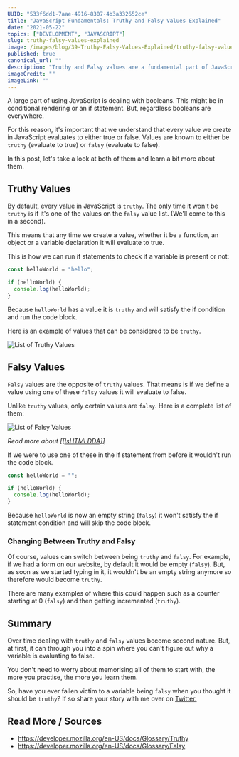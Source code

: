 ```yaml
---
UUID: "533f6dd1-7aae-4916-8307-4b3a332652ce"
title: "JavaScript Fundamentals: Truthy and Falsy Values Explained"
date: "2021-05-22"
topics: ["DEVELOPMENT", "JAVASCRIPT"]
slug: truthy-falsy-values-explained
image: /images/blog/39-Truthy-Falsy-Values-Explained/truthy-falsy-values-explained.png
published: true
canonical_url: ""
description: "Truthy and Falsy values are a fundamental part of JavaScript and understanding them is key to writing efficent JavaScript. Here's all you need to know."
imageCredit: ""
imageLink: ""
---
```


A large part of using JavaScript is dealing with booleans. This might be in conditional rendering or an if statement. But, regardless booleans are everywhere.

For this reason, it's important that we understand that every value we create in JavaScript evaluates to either true or false. Values are known to either be `truthy` (evaluate to true) or `falsy` (evaluate to false).

In this post, let's take a look at both of them and learn a bit more about them.

## Truthy Values

By default, every value in JavaScript is `truthy`. The only time it won't be `truthy` is if it's one of the values on the `falsy` value list. (We'll come to this in a second).

This means that any time we create a value, whether it be a function, an object or a variable declaration it will evaluate to true.

This is how we can run if statements to check if a variable is present or not:

```jsx
const helloWorld = "hello";

if (helloWorld) {
  console.log(helloWorld);
}
```

Because `helloWorld` has a value it is `truthy` and will satisfy the if condition and run the code block.

Here is an example of values that can be considered to be `truthy`.

![List of Truthy Values](/images/blog/39-Truthy-Falsy-Values-Explained/truthy-values.png)

## Falsy Values

`Falsy` values are the opposite of `truthy` values. That means is if we define a value using one of these `falsy` values it will evaluate to false.

Unlike `truthy` values, only certain values are `falsy`. Here is a complete list of them:

![List of Falsy Values](/images/blog/39-Truthy-Falsy-Values-Explained/falsy-values.png)

_Read more about [[[IsHTMLDDA]]](https://tc39.es/ecma262/#sec-IsHTMLDDA-internal-slot)_

If we were to use one of these in the if statement from before it wouldn't run the code block.

```jsx
const helloWorld = "";

if (helloWorld) {
  console.log(helloWorld);
}
```

Because `helloWorld` is now an empty string (`falsy`) it won't satisfy the if statement condition and will skip the code block.

### Changing Between Truthy and Falsy

Of course, values can switch between being `truthy` and `falsy`. For example, if we had a form on our website, by default it would be empty (`falsy`). But, as soon as we started typing in it, it wouldn't be an empty string anymore so therefore would become `truthy`.

There are many examples of where this could happen such as a counter starting at 0 (`falsy`) and then getting incremented (`truthy`).

## Summary

Over time dealing with `truthy` and `falsy` values become second nature. But, at first, it can through you into a spin where you can't figure out why a variable is evaluating to false.

You don't need to worry about memorising all of them to start with, the more you practise, the more you learn them.

So, have you ever fallen victim to a variable being `falsy` when you thought it should be `truthy`? If so share your story with me over on [Twitter.](https://twitter.com/MrConerMurphy)

## Read More / Sources

- https://developer.mozilla.org/en-US/docs/Glossary/Truthy
- https://developer.mozilla.org/en-US/docs/Glossary/Falsy
